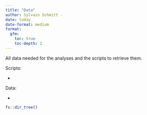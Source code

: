 ```yaml
---
title: "Data"
author: Sylvain Schmitt -
date: today
date-format: medium
format: 
  gfm:
    toc: true
    toc-depth: 2
---
```


All data needed for the analyses and the scripts to retrieve them.

Scripts:

-   

Data:

-   

```r
fs::dir_tree()
```

